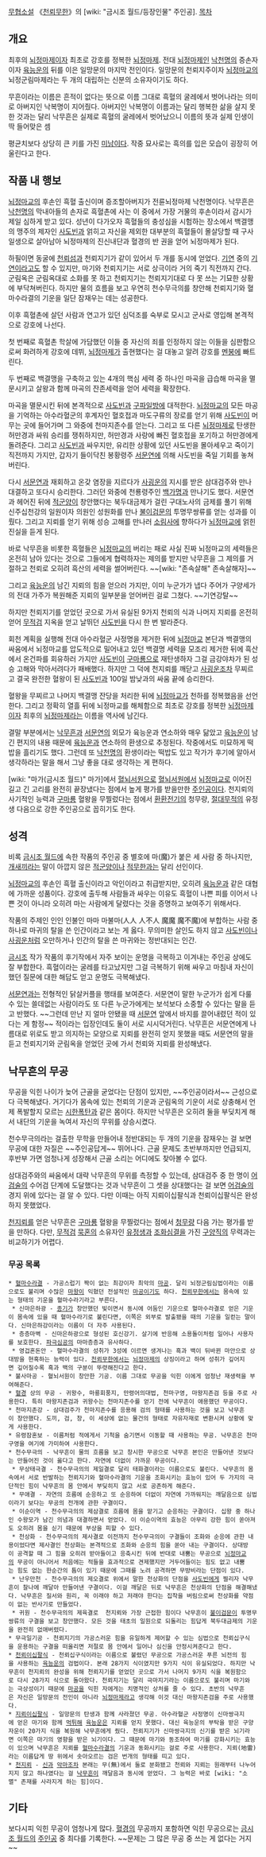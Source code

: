 [[무협소설]] 《[[천뢰무한]]》의 [wiki: "금시조 월드/등장인물" 주인공].
[[목차]]
== 개요 ==
최후의 [[뇌정마제]]이자 최초로 강호를 정복한 [[뇌정마제]]. 전대 [[뇌정마제]]인 [[낙천명]]의 증손자이자 [[육능운]]의 뒤를 이은 일망문의 마지막 전인이다. 일망문의 천뢰지주이자 [[뇌정마교]]의 뇌정군림마제라는 두 개의 대립하는 신분의 소유자이기도 하다.

무흔이라는 이름은 흔적이 없다는 뜻으로 이름 그대로 흑혈의 굴레에서 벗어나라는 의미로 아버지인 낙복명이 지어줬다. 아버지인 낙복명이 이름과는 달리 행복한 삶을 살지 못한 것과는 달리 낙무흔은 실제로 흑혈의 굴레에서 벗어났으니 이름의 뜻과 실제 인생이 딱 들어맞은 셈

평균치보다 상당히 큰 키를 가진 [[미남]]이다. 작중 묘사로는 흑의를 입은 모습이 굉장히 어울린다고 한다. 

== 작품 내 행보 ==
[[뇌정마교]]의 후손인 흑혈 출신이며 증조할아버지가 전륜뇌정마제 낙천명이다. 낙무흔은 [[낙천명]]의 막내아들의 손자로 흑혈촌에 사는 이 중에서 가장 거물의 후손이라서 감시가 제일 심하게 받고 있다. 성년이 다가오자 흑혈들의 충성심을 시험하는 장소에서 백결맹의 맹주의 제자인 [[사도빈]]과 얽히고 자신을 제외한 대부분의 흑혈들이 몰살당할 때 구사일생으로 살아남아 뇌정마제의 진신내단과 혈경의 반 권을 얻어 뇌정마제가 된다.

하필이면 동굴에 [[천뢰섬]]과 천뢰지기가 같이 있어서 두 개를 동시에 얻었다. [[기연]] 중의 [[기연]]이라고도 할 수 있지만, 마기와 천뢰지기는 서로 상극이라 거의 죽기 직전까지 간다. 군림옥은 군림옥대로 소화를 못 하고 천뢰지기는 천뢰지기대로 다 못 쓰는 기묘한 상황에 부닥쳐버린다. 하지만 물의 흐름을 보고 우연히 천수무극의를 창안해 천뢰지기와 혈마수라결의 기운을 일단 잠재우는 데는 성공한다.

이후 흑혈촌에 살던 사람과 연고가 있던 심덕조를 숙부로 모시고 군사로 영입해 본격적으로 강호에 나선다. 

첫 번째로 흑혈촌 학살에 가담했던 이들 중 자신의 죄를 인정하지 않는 이들을 심판함으로써 화려하게 강호에 데뷔, [[뇌정마제]]가 출현했다는 걸 대놓고 알려 강호를 [[멘붕]]에 빠트린다.

두 번째로 백결맹을 구축하고 있는 4개의 핵심 세력 중 하나인 마곡을 급습해 마곡을 멸문시키고 살왕과 함께 마곡의 잔존세력을 얻어 세력을 확장한다.

마곡을 멸문시킨 뒤에 본격적으로 [[사도빈]]과 [[구파일방]]에 대적한다. [[뇌정마교]]의 모든 마공을 기억하는 아수라혈군의 후계자인 혈호접과 마도구류의 장로를 얻기 위해 [[사도빈]]이 머무는 곳에 들어가며 그 와중에 천마지존수를 얻는다. 그리고 또 다른 [[뇌정마제]]로 탄생한 허만경과 싸워 승리를 쟁취하지만, 허만경과 사랑에 빠진 혈호접을 포기하고 허만경에게 돌려준다. 그리고 [[사도빈]]과 싸우지만, 유리한 상황에 있던 사도빈을 몰아세우고 죽이기 직전까지 가지만, 갑자기 들이닥친 봉황령주 [[서문연]]에 의해 사도빈을 죽일 기회를 놓쳐버린다.

다시 [[서문연]]과 재회하고 온갖 염장을 지르다가 [[사굉운]]의 지시를 받은 삼대검주와 만나 대결하고 또다시 승리한다. 그러던 와중에 천룡령주인 [[백가명]]과 만나기도 했다. 서문연과 헤어진 뒤에 [[적군양]]이 창안했다는 북두대금제가 걸린 구대노사의 금제를 풀기 위해 신주십천강의 일원이자 의원인 성원화를 만나 [[불이검문]]의 투명무쌍류를 얻는 성과를 이뤘다. 그리고 지뢰를 얻기 위해 성승 고해를 만나러 [[소림사]]에 향하다가 [[뇌정마교]]에 얽힌 진실을 듣게 된다.

바로 낙무흔을 비롯한 흑혈들은 [[뇌정마교]]의 버리는 패로 사실 진짜 뇌정마교의 세력들은 온전히 남아 있다는 것으로 그들에게 협력하자는 제의를 받지만 낙무흔을 그 제의를 거절하고 천뢰로 오히려 흑산의 세력을 썰어버린다. ~~[wiki: "존속살해" 존속살해자]~~

그리고 [[육능운]]의 남긴 지뢰의 힘을 얻으러 가지만, 이미 누군가가 냅다 주어가 구양세가의 전대 가주가 복원해준 지뢰의 일부분을 얻어버린 걸로 그쳤다. ~~기연강탈~~

하지만 천뢰지기를 얻었던 곳으로 가서 유실된 9가지 천뢰의 식과 나머지 지뢰를 온전히 얻어 [[무적검]] 지옥을 얻고 날뛰던 [[사도빈]]을 다시 한 번 발라준다.

회천 계획을 실행해 전대 아수라혈군 사정명을 제거한 뒤에 [[뇌정마교]] 본단과 백결맹의 싸움에서 뇌정마교를 압도적으로 밀어내고 있던 백결명 세력을 모조리 제거한 뒤에 흑산에서 온건파를 회유하러 가지만 [[사도빈]]이 [[구마룡]]으로 재탄생하자 그걸 금강야차가 된 성승 고해와 막아서려다가 패배했다. 하지만 그 덕에 천지뢰를 깨닫고 [[사굉운]]조차 무찌르고 결국 완전한 혈왕이 된 [[사도빈]]과 100일 밤낮과의 싸움 끝에 승리한다.

혈왕을 무찌르고 나머지 백결맹 잔당을 처리한 뒤에 [[뇌정마교]]가 천하를 정복했음을 선언한다. 그리고 정확히 열흘 뒤에 뇌정마교를 해체함으로 최초로 강호를 정복한 [[뇌정마제]]이자 최후의 [[뇌정마제]]라는 이름을 역사에 남긴다.

결말 부분에서는 [[낙무흔]]과 [[서문연]]의 외모가 육능운과 연소하와 매우 닮았고 [[육능운]]이 남긴 편지의 내용 때문에 [[육능운]]과 연소하의 환생으로 추정된다. 작중에서도 미묘하게 떡밥을 흘리기도 했다. 그런데 또 [[낙천명]]의 환생이라는 떡밥도 있고 작가가 후기에 알아서 생각하라는 말을 해서 그냥 좋을 대로 생각하는 게 편하다.

[wiki: "마가(금시조 월드)" 마가]에서 [[혈뇌서원]]으로 [[혈뇌서원]]에서 [[뇌정마교]]로 이어진 길고 긴 고리를 완전히 끝장냈다는 점에서 높게 평가를 받을만한 [[주인공]]이다. 천지뢰의 사기적인 능력과 [[구마룡]] 혈왕을 무찔렀다는 점에서 [[환환전기]]의 청무량, [[절대무적]]의 유정생 다음으로 강한 주인공으로 꼽히기도 한다.

== 성격 ==
비록 [[금시조 월드]]에 속한 작품의 주인공 중 별호에 마(魔)가 붙은 세 사람 중 하나지만, [[개새끼]]라는 말이 아깝지 않은 [[적군양]]이나 [[적무한]]과는 달리 선인이다.

[[뇌정마교]]의 후손인 흑혈 출신이라고 악인이라고 취급받지만, 오히려 [[육능운]]과 같은 대협에 가까운 성품이다. 강호에 출두해 사람들과 싸우는 이유도 흑혈이 나쁜 피를 이어서 나쁜 것이 아니라 오히려 마는 사람에게 달렸다는 것을 증명하고 보여주기 위해서다. 

작품의 주제인 인인 인불인 마마 마불마(人人 人不人 魔魔 魔不魔)에 부합하는 사람 중 하나로 마귀의 탈을 쓴 인간이라고 보는 게 옳다. 무의미한 살인도 하지 않고 [[사도빈]]이나 [[사굉운]]처럼 오만하거나 인간의 탈을 쓴 마귀와는 정반대되는 인간.

[[금시조]] 작가 작품의 후기작에서 자주 보이는 운명을 극복하고 이겨내는 주인공 상에도 잘 부합한다. 흑혈이라는 굴레를 타고났지만 그걸 극복하기 위해 싸우고 마침내 자신이 했던 질문에 대한 해답도 얻고 운명도 극복해냈다.

[[서문연]]과는 전형적인 닭살커플을 행태를 보여준다. 서문연이 말한 누군가가 쉽게 다룰 수 있는 쓸데없는 사람이라도 또 다른 누군가에게는 보석보다 소중할 수 있다는 말을 듣고 반했다. ~~그런데 만난 지 얼마 안됐을 때 [[서문연]] 앞에서 바지를 끌어내렸던 적이 있다는 게 함정~~ 적이라는 입장인데도 둘이 서로 시시덕거린다. 낙무흔은 서문연에게 나름대로 위로도 받고 의지하는 모양으로 지뢰를 완전히 얻지 못했을 때도 서문연의 말을 듣고 천뢰지기와 군림옥을 얻었던 곳에 가서 천뢰와 지뢰를 완성해냈다.

== 낙무흔의 무공 ==
무공을 익힌 나이가 늦어 근골을 굳었다는 단점이 있지만, ~~주인공이라서~~ 근성으로 다 극복해냈다. 거기다가 몸속에 있는 천뢰의 기운과 군림옥의 기운이 서로 상충해서 언제 폭발할지 모르는 [[시한폭탄]]과 같은 몸이다. 하지만 낙무흔은 오히려 둘을 부딪치게 해서 내단의 기운을 녹여서 자신의 무위를 상승시켰다.

천수무극의라는 걸출한 무학을 만들어내 정반대되는 두 개의 기운을 잠재우는 걸 보면 무공에 대한 자질은 ~~주인공답게~~ 뛰어나다. 근골 문제도 초반부까지만 언급되지, 후반부 가면 엄청나게 성장해서 근골 소리는 어디에도 찾아볼 수 없다.

삼대검주와의 싸움에서 대략 낙무흔의 무위를 측정할 수 있는데, 삼대검주 중 한 명이 [[어검술]]의 수어검 단계에 도달했다는 것과 낙무흔이 그 셋을 상대했다는 걸 보면 [[어검술]]의 경지 위에 있다는 걸 알 수 있다. 다만 이때는 아직 지뢰이십팔식과 천뢰이십팔식은 완성하지 못했었다.

[[천지뢰]]를 얻은 낙무흔은 [[구마룡]] 혈왕을 무찔렀다는 점에서 [[청무량]] 다음 가는 평가를 받을 만하다. 다만, [[무적검]] [[묵혼]]의 소유자인 [[유정생]]과 [[조화심결]]을 가진 [[구양직]]의 무력과는 비교하기가 어렵다.

=== 무공 목록 ===
 * [[혈마수라결]] - 가공스럽기 짝이 없는 최강이자 최악의 [[마공]]. 달리 뇌정군림심법이라는 이름으로도 불리며 수많은 [[마왕]]이 익혔던 전설적인 [[마공]]이기도 하다. [[천뢰무한]]에서는 몸속에 있는 형태의 기운을 혈마수라기라고 부른다.
  * 신마은하광 - [[종기]]가 창안했던 빛이면서 동시에 어둠인 기운으로 혈마수라결로 얻은 기운이 몸속에 있을 때 혈마수라기로 불린다면, 이쪽은 외부로 발출됐을 때의 기운을 일컫는 말이다. 신마은하강이라는 이름이 더 자주 사용된다.
  * 층층마벽 - 신마은하광으로 형성된 호신강기. 살기에 반응해 소용돌이처럼 일어나 사용자를 보호한다. [[파극심공]]의 마마층층과 유사하다.
  * 영겁혼돈안 - 혈마수라결의 성취가 3성에 이르면 생겨나는 흑과 백이 뒤바뀐 마안으로 상대방을 현혹하는 능력이 있다. [[천뢰무한]]에서는 [[뇌정마제]]의 상징이라고 하며 성취가 깊어지면 깊어질수록 흑과 백의 구분이 뚜렷해진다고 한다.
 * 불사마공 - 혈뇌서원이 창안한 기공. 이름 그대로 무공을 익힌 이에게 엄청난 재생력을 부여해준다.
 * [[혈경]] 상의 무공 - 귀왕수, 마룡회풍지, 만령어의대법, 천마구영, 마왕지존검 등을 주로 사용한다. 특히 마왕지존검과 귀왕수는 천마지존수를 얻기 전에 낙무흔이 애용했던 무공이다.
 * 천마지존강 - 삼대검주가 천마지존수를 응용해 검의 형태를 사용하는 것을 보고 낙무흔이 창안했다. 도끼, 검, 창, 이 세상에 없는 물건의 형태로 자유자재로 변환시켜 상황에 맞게 사용한다.
 * 유령잠혼보 - 이름처럼 적에게서 기척을 숨기면서 이동할 때 사용하는 무공. 낙무흔은 천마구영을 여기에 가미하여 사용한다.
 * 천수무극의 - 낙무흔이 물의 흐름을 보고 창시한 무공으로 낙무흔 본인은 만들어낸 것보다는 만들어진 것이 옳다고 한다. 자연에 더없이 가까운 무공이다.
  * 무상태극결 - 천수무극의의 제일결로 달리 태화결이라는 이름으로도 불린다. 낙무흔의 몸속에서 서로 반발하는 천뢰지기와 혈마수라결의 기운을 조화시키는 효능이 있어 두 가지의 극단적인 힘이 낙무흔의 몸 안에서 부딪히지 않고 서로 공존하게 해준다.
  * 무애결 - 자연의 흐름에 순응하고 또 순응하여 더없이 자연에 가까워지는 깨달음으로 심법이라기 보다는 무공의 전개에 관한 구결이다.
  * 이순이역 - 천수무극의의 제삼결로 흐름에 몸을 맡기고 순응하는 구결이다. 십왕 중 하나인 수왕모가 남긴 의념과 대결하면서 얻었다. 이 이순이역의 효능은 아무리 강한 힘이 쏟아져도 오히려 몸을 싣기 때문에 부상을 피할 수 있다.
  * 천상화 - 천수무극의의 제사결로 이전까지 천수무극의이 구결들이 조화와 순응에 관한 내용이었다면 제사결인 천상화는 본격적으로 조화와 순응의 힘을 쏟아 내는 구결이다. 상대방이 공격할 때 그 힘을 오히려 받아들이고 응축시킨 뒤에 반대로 내뿜는 무공으로 [[뇌정마교]]의 무공이 아니어서 처음에는 적들을 효과적으로 견제했지만 거두어들이는 힘도 없고 내뿜는 힘도 없는 한순간의 틈이 있기 때문에 그때를 노려 공격하면 무방비라는 단점이 있다.
  * 난우만천 - 천수무극의의 제오결로 위에서 말한 천상화의 단점을 [[사도빈]]에게 찔리자 낙무흔이 찰나에 깨달아 만들어낸 구결이다. 이걸 깨달은 뒤로 낙무흔은 천상화의 단점을 해결해냈다. 낙무흔은 질서와 원리, 꼭 이래야 하고 저래야 한다는 집착을 버림으로써 천상화를 약점이 없는 반사기로 만들었다.
  * 귀원 - 천수무극의의 제육결로  천지뢰와 가장 근접한 힘이다 낙무흔이 [[불이검문]]이 투명무쌍류의 구결을 보고 창안했다. 모든 것을 태초의 일원으로 되돌리는 힘답게 북두대금제의 기운을 완전히 없애버렸다.
 * 무극일기공 - 천뢰지기의 가공스러운 힘을 유일하게 제어할 수 있는 심법으로 천뢰십구식을 운용하는 구결을 떠올리면 저절로 몸 안에서 일어나 심신을 안정시켜준다고 한다.
 * [[천뢰이십팔식]] - 천뢰십구식이라는 이름으로 불렸던 무공으로 가공스러운 푸른 뇌전의 힘을 사용하는 [[육능운]]의 검법이다. 본래 28가지 식이였지만 9가지 식이 유실되었다. 하지만 낙무흔이 천지뢰의 완성을 위해 천뢰지기를 얻었던 곳으로 가서 나머지 9가지 식을 복원함으로 다시 28가지 식으로 돌아왔다. 천뢰지기는 달리 극마지기라는 이름으로도 불리며 마기와는 극상성이기 때문에 [[마공]]을 익힌 자에게는 치명적인 상처를 줄 수 있다. 초반의 낙무흔은 자신은 일망문의 전인이 아니라 [[뇌정마제]]라고 생각해 이것 대신 마왕지존검을 주로 사용했다.
 * [[지뢰이십팔식]] - 일망문의 탄생과 함께 사라졌던 무공. 아수라혈군 사정명이 신마쌍극지에 얻은 마기와 함께 [[먹튀]]해 [[육능운]]은 지뢰를 얻지 못했다. 대신 육능운의 부탁을 받은 구양자운이 20가지 식을 복원해 낙무흔에게 줬다. 천뢰지기가 신마쌍극지의 신기를 받은 뇌기라면 이쪽은 마기의 영향을 받은 뇌기이다. 그 때문에 마기와 동조하여 마기를 강화시키는 효능이 있으며 낙무흔은 지뢰를 [[혈마수라결]]의 기운과 동화시키는 걸로 주로 사용한다. 지뢰(地雷)라는 이름답게 땅 위에서 솟아오르는 검은 번개의 형태를 띠고 있다. 
 * [[천지뢰]] - [[신]]과 [[악마]]조차 본래는 무(無)에서 둘로 분화됐고 천뢰와 지뢰는 원래부터 나누어지지 않고 하나였다는 걸 [[낙무흔]]이 깨달음과 동시에 얻었다. 그 능력은 바로 [wiki: "소멸" 존재를 사라지게 하는 힘]이다.

== 기타 ==
보다시피 익힌 무공이 엄청나게 많다. [[혈경]]의 무공까지 포함하면 익힌 무공으로는 [[금시조 월드]]의 [[주인공]] 중 최다를 기록한다. ~~문제는 그 많은 무공 중 쓰는 게 없다는 거지~~
